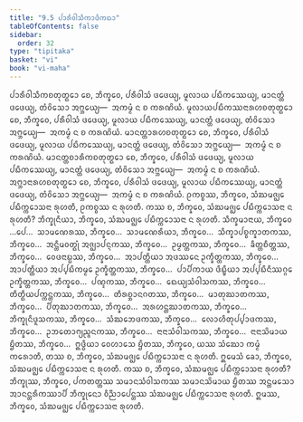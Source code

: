 ```yaml
---
title: "9.5 ᨸᩣᩁᩥᩅᩤᩈᩥᨠᩣᨴᩥᨠᨳᩣ"
tableOfContents: false
sidebar:
  order: 32
type: "tipitaka"
basket: "vi"
book: "vi-maha"
---
```



<DynamicBreadcrumb />

<Division number="393" book="vi-maha">

<Paragraph number="1806" book="vi-maha">
ᨸᩣᩁᩥᩅᩤᩈᩥᨠᨧᨲᩩᨲ᩠ᨳᩮᩣ ᨧᩮ, ᨽᩥᨠ᩠ᨡᩅᩮ, ᨸᩁᩥᩅᩤᩈᩴ ᨴᨴᩮᨿ᩠ᨿ, ᨾᩪᩃᩣᨿ ᨸᨭᩥᨠᩔᩮᨿ᩠ᨿ, ᨾᩣᨶᨲ᩠ᨲᩴ ᨴᨴᩮᨿ᩠ᨿ, ᨲᩴᩅᩦᩈᩮᩣ ᩋᨻ᩠ᨽᩮᨿ᩠ᨿ—  ᩋᨠᨾ᩠ᨾᩴ ᨶ ᨧ ᨠᩁᨱᩦᨿᩴ. ᨾᩪᩃᩣᨿᨸᨭᩥᨠᩔᨶᩣᩁᩉᨧᨲᩩᨲ᩠ᨳᩮᩣ ᨧᩮ, ᨽᩥᨠ᩠ᨡᩅᩮ, ᨸᩁᩥᩅᩤᩈᩴ ᨴᨴᩮᨿ᩠ᨿ, ᨾᩪᩃᩣᨿ ᨸᨭᩥᨠᩔᩮᨿ᩠ᨿ, ᨾᩣᨶᨲ᩠ᨲᩴ ᨴᨴᩮᨿ᩠ᨿ, ᨲᩴᩅᩦᩈᩮᩣ ᩋᨻ᩠ᨽᩮᨿ᩠ᨿ—  ᩋᨠᨾ᩠ᨾᩴ ᨶ ᨧ ᨠᩁᨱᩦᨿᩴ. ᨾᩣᨶᨲ᩠ᨲᩣᩁᩉᨧᨲᩩᨲ᩠ᨳᩮᩣ ᨧᩮ, ᨽᩥᨠ᩠ᨡᩅᩮ, ᨸᩁᩥᩅᩤᩈᩴ ᨴᨴᩮᨿ᩠ᨿ, ᨾᩪᩃᩣᨿ ᨸᨭᩥᨠᩔᩮᨿ᩠ᨿ, ᨾᩣᨶᨲ᩠ᨲᩴ ᨴᨴᩮᨿ᩠ᨿ, ᨲᩴᩅᩦᩈᩮᩣ ᩋᨻ᩠ᨽᩮᨿ᩠ᨿ—  ᩋᨠᨾ᩠ᨾᩴ ᨶ ᨧ ᨠᩁᨱᩦᨿᩴ. ᨾᩣᨶᨲ᩠ᨲᨧᩣᩁᩥᨠᨧᨲᩩᨲ᩠ᨳᩮᩣ ᨧᩮ, ᨽᩥᨠ᩠ᨡᩅᩮ, ᨸᩁᩥᩅᩤᩈᩴ ᨴᨴᩮᨿ᩠ᨿ, ᨾᩪᩃᩣᨿ ᨸᨭᩥᨠᩔᩮᨿ᩠ᨿ, ᨾᩣᨶᨲ᩠ᨲᩴ ᨴᨴᩮᨿ᩠ᨿ, ᨲᩴᩅᩦᩈᩮᩣ ᩋᨻ᩠ᨽᩮᨿ᩠ᨿ—  ᩋᨠᨾ᩠ᨾᩴ ᨶ ᨧ ᨠᩁᨱᩦᨿᩴ. ᩋᨻ᩠ᨽᩣᨶᩣᩁᩉᨧᨲᩩᨲ᩠ᨳᩮᩣ ᨧᩮ, ᨽᩥᨠ᩠ᨡᩅᩮ, ᨸᩁᩥᩅᩤᩈᩴ ᨴᨴᩮᨿ᩠ᨿ, ᨾᩪᩃᩣᨿ ᨸᨭᩥᨠᩔᩮᨿ᩠ᨿ, ᨾᩣᨶᨲ᩠ᨲᩴ ᨴᨴᩮᨿ᩠ᨿ, ᨲᩴᩅᩦᩈᩮᩣ ᩋᨻ᩠ᨽᩮᨿ᩠ᨿ—  ᩋᨠᨾ᩠ᨾᩴ ᨶ ᨧ ᨠᩁᨱᩦᨿᩴ.
</Paragraph>

</Division>
<Division number="394" book="vi-maha">

<Paragraph number="1807" book="vi-maha">
ᩑᨠᨧ᩠ᨧᩔ, ᨽᩥᨠ᩠ᨡᩅᩮ, ᩈᩴᨥᨾᨩ᩠ᨫᩮ ᨸᨭᩥᨠ᩠ᨠᩮᩣᩈᨶᩣ ᩁᩩᩉᨲᩥ, ᩑᨠᨧ᩠ᨧᩔ ᨶ ᩁᩩᩉᨲᩥ. ᨠᩔ ᨧ, ᨽᩥᨠ᩠ᨡᩅᩮ, ᩈᩴᨥᨾᨩ᩠ᨫᩮ ᨸᨭᩥᨠ᩠ᨠᩮᩣᩈᨶᩣ ᨶ ᩁᩩᩉᨲᩥ? ᨽᩥᨠ᩠ᨡᩩᨶᩥᨿᩣ, ᨽᩥᨠ᩠ᨡᩅᩮ, ᩈᩴᨥᨾᨩ᩠ᨫᩮ ᨸᨭᩥᨠ᩠ᨠᩮᩣᩈᨶᩣ ᨶ ᩁᩩᩉᨲᩥ. ᩈᩥᨠ᩠ᨡᨾᩣᨶᩣᨿ, ᨽᩥᨠ᩠ᨡᩅᩮ …ᨸᩮ…  ᩈᩣᨾᨱᩮᩁᩔ, ᨽᩥᨠ᩠ᨡᩅᩮ…  ᩈᩣᨾᨱᩮᩁᩥᨿᩣ, ᨽᩥᨠ᩠ᨡᩅᩮ…  ᩈᩥᨠ᩠ᨡᩣᨸᨧ᩠ᨧᨠ᩠ᨡᩣᨲᨠᩔ, ᨽᩥᨠ᩠ᨡᩅᩮ…  ᩋᨶ᩠ᨲᩥᨾᩅᨲ᩠ᨳᩩᩴ ᩋᨩ᩠ᨫᩣᨸᨶ᩠ᨶᨠᩔ, ᨽᩥᨠ᩠ᨡᩅᩮ…  ᩏᨾ᩠ᨾᨲ᩠ᨲᨠᩔ, ᨽᩥᨠ᩠ᨡᩅᩮ…  ᨡᩥᨲ᩠ᨲᨧᩥᨲ᩠ᨲᩔ, ᨽᩥᨠ᩠ᨡᩅᩮ…  ᩅᩮᨴᨶᩣᨭ᩠ᨭᩔ, ᨽᩥᨠ᩠ᨡᩅᩮ…  ᩋᩣᨸᨲ᩠ᨲᩥᨿᩣ ᩋᨴᩔᨶᩮ ᩏᨠ᩠ᨡᩥᨲ᩠ᨲᨠᩔ, ᨽᩥᨠ᩠ᨡᩅᩮ…  ᩋᩣᨸᨲ᩠ᨲᩥᨿᩣ ᩋᨸ᩠ᨸᨭᩥᨠᨾ᩠ᨾᩮ ᩏᨠ᩠ᨡᩥᨲ᩠ᨲᨠᩔ, ᨽᩥᨠ᩠ᨡᩅᩮ…  ᨸᩣᨸᩥᨠᩣᨿ ᨴᩥᨭ᩠ᨮᩥᨿᩣ ᩋᨸ᩠ᨸᨭᩥᨶᩥᩔᨣ᩠ᨣᩮ ᩏᨠ᩠ᨡᩥᨲ᩠ᨲᨠᩔ, ᨽᩥᨠ᩠ᨡᩅᩮ…  ᨸᨱ᩠ᨯᨠᩔ, ᨽᩥᨠ᩠ᨡᩅᩮ…  ᨳᩮᨿ᩠ᨿᩈᩴᩅᩤᩈᨠᩔ, ᨽᩥᨠ᩠ᨡᩅᩮ…  ᨲᩥᨲ᩠ᨳᩥᨿᨸᨠ᩠ᨠᨶ᩠ᨲᨠᩔ, ᨽᩥᨠ᩠ᨡᩅᩮ…  ᨲᩥᩁᨧ᩠ᨨᩣᨶᨣᨲᩔ, ᨽᩥᨠ᩠ᨡᩅᩮ…  ᨾᩣᨲᩩᨥᩣᨲᨠᩔ, ᨽᩥᨠ᩠ᨡᩅᩮ…  ᨸᩥᨲᩩᨥᩣᨲᨠᩔ, ᨽᩥᨠ᩠ᨡᩅᩮ…  ᩋᩁᩉᨶ᩠ᨲᨥᩣᨲᨠᩔ, ᨽᩥᨠ᩠ᨡᩅᩮ…  ᨽᩥᨠ᩠ᨡᩩᨶᩥᨴᩪᩈᨠᩔ, ᨽᩥᨠ᩠ᨡᩅᩮ…  ᩈᩴᨥᨽᩮᨴᨠᩔ, ᨽᩥᨠ᩠ᨡᩅᩮ…  ᩃᩮᩣᩉᩥᨲᩩᨸ᩠ᨸᩣᨴᨠᩔ, ᨽᩥᨠ᩠ᨡᩅᩮ…  ᩏᨽᨲᩮᩣᨻ᩠ᨿᨬ᩠ᨩᨶᨠᩔ, ᨽᩥᨠ᩠ᨡᩅᩮ…  ᨶᩣᨶᩣᩈᩴᩅᩤᩈᨠᩔ, ᨽᩥᨠ᩠ᨡᩅᩮ…  ᨶᩣᨶᩣᩈᩦᨾᩣᨿ ᨮᩥᨲᩔ, ᨽᩥᨠ᩠ᨡᩅᩮ…  ᩍᨴ᩠ᨵᩥᨿᩣ ᩅᩮᩉᩣᩈᩮ ᨮᩥᨲᩔ, ᨽᩥᨠ᩠ᨡᩅᩮ, ᨿᩔ ᩈᩴᨥᩮᩣ ᨠᨾ᩠ᨾᩴ ᨠᩁᩮᩣᨲᩥ, ᨲᩔ ᨧ, ᨽᩥᨠ᩠ᨡᩅᩮ, ᩈᩴᨥᨾᨩ᩠ᨫᩮ ᨸᨭᩥᨠ᩠ᨠᩮᩣᩈᨶᩣ ᨶ ᩁᩩᩉᨲᩥ. ᩍᨾᩮᩈᩴ ᨡᩮᩣ, ᨽᩥᨠ᩠ᨡᩅᩮ, ᩈᩴᨥᨾᨩ᩠ᨫᩮ ᨸᨭᩥᨠ᩠ᨠᩮᩣᩈᨶᩣ ᨶ ᩁᩩᩉᨲᩥ.
</Paragraph>

<Paragraph number="1808" book="vi-maha">
ᨠᩔ ᨧ, ᨽᩥᨠ᩠ᨡᩅᩮ, ᩈᩴᨥᨾᨩ᩠ᨫᩮ ᨸᨭᩥᨠ᩠ᨠᩮᩣᩈᨶᩣ ᩁᩩᩉᨲᩥ? ᨽᩥᨠ᩠ᨡᩩᩔ, ᨽᩥᨠ᩠ᨡᩅᩮ, ᨸᨠᨲᨲ᩠ᨲᩔ ᩈᨾᩣᨶᩈᩴᩅᩤᩈᨠᩔ ᩈᨾᩣᨶᩈᩦᨾᩣᨿ ᨮᩥᨲᩔ ᩋᨶ᩠ᨲᨾᩈᩮᩣ ᩋᩣᨶᨶ᩠ᨲᩁᩥᨠᩔᩣᨸᩥ ᨽᩥᨠ᩠ᨡᩩᨶᩮᩣ ᩅᩥᨬ᩠ᨬᩣᨸᩮᨶ᩠ᨲᩔ ᩈᩴᨥᨾᨩ᩠ᨫᩮ ᨸᨭᩥᨠ᩠ᨠᩮᩣᩈᨶᩣ ᩁᩩᩉᨲᩥ. ᩍᨾᩔ, ᨽᩥᨠ᩠ᨡᩅᩮ, ᩈᩴᨥᨾᨩ᩠ᨫᩮ ᨸᨭᩥᨠ᩠ᨠᩮᩣᩈᨶᩣ ᩁᩩᩉᨲᩥ.
</Paragraph>
</Division>